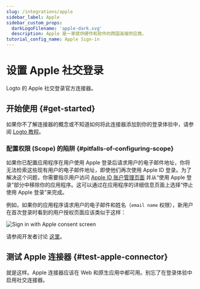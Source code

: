 ```yaml
---
slug: /integrations/apple
sidebar_label: Apple
sidebar_custom_props:
  darkLogoFilename: 'apple-dark.svg'
  description: Apple 是一家提供硬件和软件的跨国高端供应商。
tutorial_config_name: Apple Sign-in
---
```




# 设置 Apple 社交登录

Logto 的 Apple 社交登录官方连接器。

<GuideTip />

## 开始使用 \{#get-started}

如果你不了解连接器的概念或不知道如何将此连接器添加到你的登录体验中，请参阅 [Logto 教程](/connectors/social-connectors)。

<Integration />

### 配置权限 (Scope) 的陷阱 \{#pitfalls-of-configuring-scope}

如果你已配置应用程序在用户使用 Apple 登录后请求用户的电子邮件地址，你将无法检索这些现有用户的电子邮件地址，即使他们再次使用 Apple ID 登录。为了解决这个问题，你需要指示用户访问 [Apple ID 账户管理页面](https://appleid.apple.com/account/manage) 并从“使用 Apple 登录”部分中移除你的应用程序。这可以通过在应用程序的详细信息页面上选择“停止使用 Apple 登录”来完成。

例如，如果你的应用程序请求用户的电子邮件和姓名（`email name` 权限），新用户在首次登录时看到的用户授权页面应该类似于这样：

<img
  src="/img/assets/sign-in-with-apple-consent-screen.png"
  alt="Sign in with Apple consent screen"
/>

请参阅开发者讨论 [这里](https://forums.developer.apple.com/forums/thread/132223)。

## 测试 Apple 连接器 \{#test-apple-connector}

就是这样。Apple 连接器应该在 Web 和原生应用中都可用。别忘了在登录体验中<MainSiteUrl href="/connectors/social-connectors#enable-social-sign-in">启用社交连接器</MainSiteUrl>。
